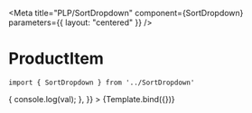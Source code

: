 
<Meta
    title="PLP/SortDropdown"
    component={SortDropdown}
    parameters={{
        layout: "centered"
    }}
/>


# ProductItem



```
import { SortDropdown } from '../SortDropdown'
```

<Canvas>
    <Story
        name="SortDropdown"
        args={{
            value: "Most relevant",
            sortOptions: [
                { label: "Most relevant", value: "relevance_DESC" },
                { label: "Price: Low to High", value: "price_ASC" },
                { label: "Price: High to Low", value: "price_DESC" },
            ],
            onChange: val => {
                console.log(val);
            },
        }}
    >
        {Template.bind({})}
    </Story>
</Canvas>
